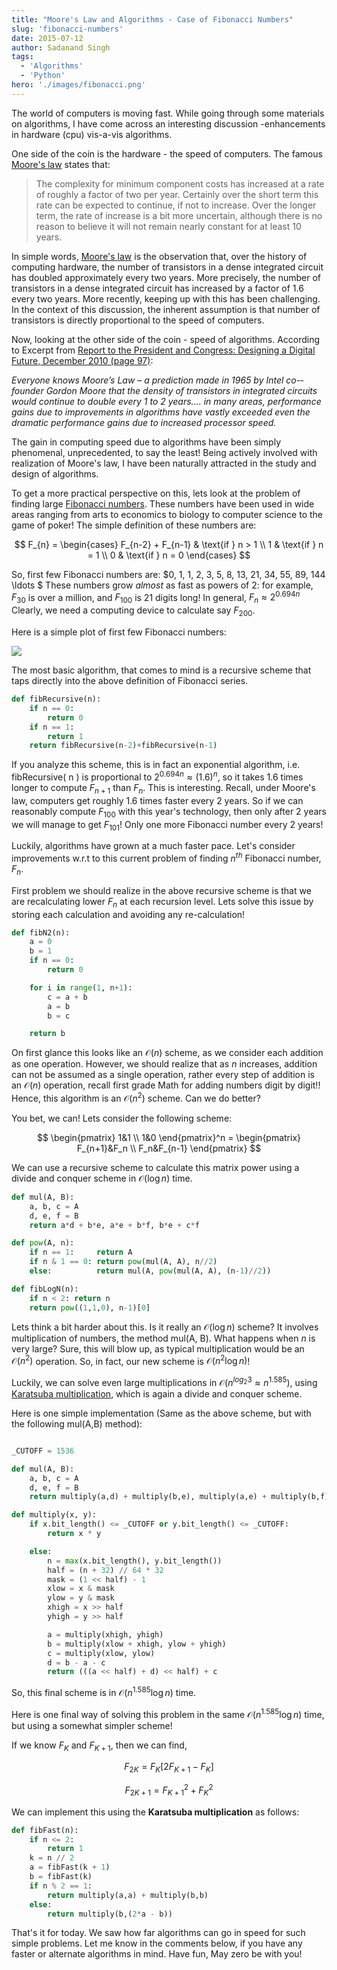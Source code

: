 ```yaml
---
title: "Moore's Law and Algorithms - Case of Fibonacci Numbers"
slug: 'fibonacci-numbers'
date: 2015-07-12
author: Sadanand Singh
tags:
  - 'Algorithms'
  - 'Python'
hero: './images/fibonacci.png'
---
```


The world of computers is moving fast. While going through some
materials on algorithms, I have come across an interesting discussion
-enhancements in hardware (cpu) vis-a-vis algorithms.

One side of the coin is the hardware - the speed of computers. The famous
[Moore's law](https://www.techradar.com/news/computing/moore-s-law-how-long-will-it-last--1226772)
states that:

> The complexity for minimum component costs has increased at a rate of roughly a factor of two per year. Certainly over the short term this rate can be expected to continue, if not to increase. Over the longer term, the rate of increase is a bit more uncertain, although there is no reason to believe it will not remain nearly constant for at least 10 years.

In simple words, [Moore's law](https://en.wikipedia.org/wiki/Moore%27s_law) is the observation that, over the
history of computing hardware, the number of transistors in a dense
integrated circuit has doubled approximately every two years. More
precisely, the number of transistors in a dense integrated circuit has
increased by a factor of 1.6 every two years. More recently, keeping up
with this has been challenging. In the context of this discussion, the
inherent assumption is that number of transistors is directly
proportional to the speed of computers.

Now, looking at the other side of the coin - speed of algorithms.
According to Excerpt from [Report to the President and Congress:
Designing a Digital Future, December 2010 (page 97)](https://www.whitehouse.gov/sites/default/files/microsites/ostp/pcast-nitrd-report-2010.pdf#97):

_Everyone knows Moore’s Law – a prediction made in 1965 by Intel
co-­founder Gordon Moore that the density of transistors in integrated
circuits would continue to double every 1 to 2 years.... in many areas,
performance gains due to improvements in algorithms have vastly exceeded
even the dramatic performance gains due to increased processor speed._

The gain in computing speed due to algorithms have been simply
phenomenal, unprecedented, to say the least! Being actively involved
with realization of Moore's law, I have been
naturally attracted in the study and design of algorithms.

To get a more practical perspective on this, lets look at the problem of
finding large [Fibonacci numbers](https://en.wikipedia.org/wiki/Fibonacci_number). These numbers
have been used in wide areas ranging from arts to economics to biology
to computer science to the game of poker! The simple definition of these
numbers are:

$$
F_{n} = \begin{cases} F_{n-2} + F_{n-1} & \text{if } n > 1 \\ 1 & \text{if } n = 1 \\ 0 & \text{if } n = 0 \end{cases}
$$

So, first few Fibonacci numbers are:
$0, 1, 1, 2, 3, 5, 8, 13, 21, 34, 55, 89, 144 \ldots $ These numbers grow
_almost_ as fast as powers of 2: for example, $F_{30}$ is over a
million, and $F_{100}$ is 21 digits long! In general,
$F_n \approx 2^{0.694n}$ Clearly, we need a computing device to
calculate say $F_{200}$.

Here is a simple plot of first few Fibonacci numbers:

![](https://res.cloudinary.com/sadanandsingh/image/upload/v1567314854/fibonacci_cyif3a.png)

The most basic algorithm, that comes to mind is a recursive scheme that
taps directly into the above definition of Fibonacci series.

```python
def fibRecursive(n):
    if n == 0:
        return 0
    if n == 1:
        return 1
    return fibRecursive(n-2)+fibRecursive(n-1)
```

If you analyze this scheme, this is in fact an exponential algorithm,
i.e. fibRecursive( n ) is proportional to $2^{0.694n} \approx (1.6)^n$,
so it takes 1.6 times longer to compute $F_{n+1}$ than $F_n$. This is
interesting. Recall, under Moore's law, computers get roughly 1.6 times
faster every 2 years. So if we can reasonably compute $F_{100}$ with
this year's technology, then only after 2 years we will manage to get
$F_{101}$! Only one more Fibonacci number every 2 years!

Luckily, algorithms have grown at a much faster pace. Let's consider
improvements w.r.t to this current problem of finding $n^{th}$ Fibonacci
number, $F_n$.

First problem we should realize in the above recursive scheme is that we
are recalculating lower $F_n$ at each recursion level. Lets solve this
issue by storing each calculation and avoiding any re-calculation!

```python
def fibN2(n):
    a = 0
    b = 1
    if n == 0:
        return 0

    for i in range(1, n+1):
        c = a + b
        a = b
        b = c

    return b
```

On first glance this looks like an $\mathcal{O}(n)$ scheme, as we
consider each addition as one operation. However, we should realize that
as $n$ increases, addition can not be assumed as a single operation,
rather every step of addition is an $\mathcal{O}(n)$ operation, recall
first grade Math for adding numbers digit by digit!! Hence, this
algorithm is an $\mathcal{O}(n^2)$ scheme. Can we do better?

You bet, we can! Lets consider the following scheme:

$$
\begin{pmatrix} 1&1 \\ 1&0 \end{pmatrix}^n = \begin{pmatrix} F_{n+1}&F_n \\ F_n&F_{n-1} \end{pmatrix}
$$

We can use a recursive scheme to calculate this matrix power using a
divide and conquer scheme in $\mathcal{O}(\log{}n)$ time.

```python
def mul(A, B):
    a, b, c = A
    d, e, f = B
    return a*d + b*e, a*e + b*f, b*e + c*f

def pow(A, n):
    if n == 1:     return A
    if n & 1 == 0: return pow(mul(A, A), n//2)
    else:          return mul(A, pow(mul(A, A), (n-1)//2))

def fibLogN(n):
    if n < 2: return n
    return pow((1,1,0), n-1)[0]
```

Lets think a bit harder about this. Is it really an
$\mathcal{O}(\log{}n)$ scheme? It involves multiplication of numbers,
the method mul(A, B). What happens when $n$ is very large? Sure, this
will blow up, as typical multiplication would be an $\mathcal{O}(n^2)$
operation. So, in fact, our new scheme is $\mathcal{O}(n^2 \log{}n)$!

Luckily, we can solve even large multiplications in
$\mathcal{O}(n^{log_2{3}} \approx n^{1.585})$, using [Karatsuba
multiplication](https://en.wikipedia.org/wiki/Karatsuba_algorithm),
which is again a divide and conquer scheme.

Here is one simple implementation (Same as the above scheme, but with
the following mul(A,B) method):

```python

_CUTOFF = 1536

def mul(A, B):
    a, b, c = A
    d, e, f = B
    return multiply(a,d) + multiply(b,e), multiply(a,e) + multiply(b,f), multiply(b,e) + multiply(c,f)

def multiply(x, y):
    if x.bit_length() <= _CUTOFF or y.bit_length() <= _CUTOFF:
        return x * y

    else:
        n = max(x.bit_length(), y.bit_length())
        half = (n + 32) // 64 * 32
        mask = (1 << half) - 1
        xlow = x & mask
        ylow = y & mask
        xhigh = x >> half
        yhigh = y >> half

        a = multiply(xhigh, yhigh)
        b = multiply(xlow + xhigh, ylow + yhigh)
        c = multiply(xlow, ylow)
        d = b - a - c
        return (((a << half) + d) << half) + c

```

So, this final scheme is in $\mathcal{O}(n^{1.585}\log{}n)$ time.

Here is one final way of solving this problem in the same
$\mathcal{O}(n^{1.585}\log{}n)$ time, but using a somewhat simpler
scheme!

If we know $F_K$ and $F_{K+1}$, then we can find,

$$
F_{2K} = F_K \left [ 2F_{K+1}-F_K \right ]
$$

$$
F_{2K+1} = {F_{K+1}}^2+{F_K}^2
$$

We can implement this using the **Karatsuba multiplication** as follows:

```python
def fibFast(n):
    if n <= 2:
        return 1
    k = n // 2
    a = fibFast(k + 1)
    b = fibFast(k)
    if n % 2 == 1:
        return multiply(a,a) + multiply(b,b)
    else:
        return multiply(b,(2*a - b))
```

That's it for today. We saw how far algorithms can go in speed for such
simple problems. Let me know in the comments below, if you have any
faster or alternate algorithms in mind. Have fun, May zero be with you!
